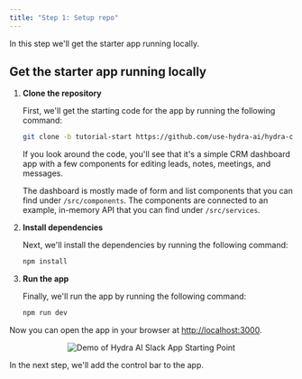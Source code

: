 ```yaml
---
title: "Step 1: Setup repo"
---
```



In this step we'll get the starter app running locally.

## Get the starter app running locally

1. **Clone the repository**

   First, we'll get the starting code for the app by running the following command:

   ```bash
   git clone -b tutorial-start https://github.com/use-hydra-ai/hydra-controlbar-starter.git
   ```

   If you look around the code, you'll see that it's a simple CRM dashboard app with a few components for editing leads, notes, meetings, and messages.

   The dashboard is mostly made of form and list components that you can find under `/src/components`. The components are connected to an example, in-memory API that you can find under `/src/services`.

2. **Install dependencies**

   Next, we'll install the dependencies by running the following command:

   ```bash
   npm install
   ```

3. **Run the app**

   Finally, we'll run the app by running the following command:

   ```bash
   npm run dev
   ```

Now you can open the app in your browser at [http://localhost:3000](http://localhost:3000).

<p align="center">
  <img
    src="/assets/control-bar/tutorial-start.gif"
    alt="Demo of Hydra AI Slack App Starting Point"
    width={700}
    className="rounded-lg border dark:border-zinc-800"
  />
</p>

In the next step, we'll add the control bar to the app.
